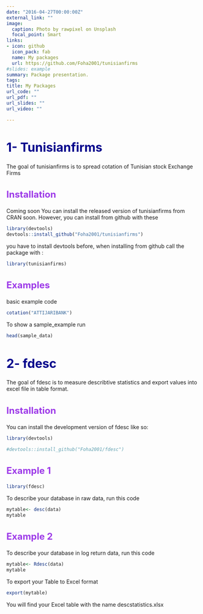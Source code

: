 ```yaml
---
date: "2016-04-27T00:00:00Z"
external_link: ""
image:
  caption: Photo by rawpixel on Unsplash
  focal_point: Smart
links:
- icon: github
  icon_pack: fab
  name: My packages 
  url: https://github.com/Foha2001/tunisianfirms
#slides: example
summary: Package presentation.
tags:
title: My Packages
url_code: ""
url_pdf: ""
url_slides: ""
url_video: ""

---
```

<style type="text/css">
h1 { /* Header 2 */
    font-size: 32px;
    color: DarkBlue;
    font-weight: bold;
}

h2 { /* Header 1 */
  font-size: 24px;
  color: #9d3ae8;
  font-weight: bold;
}
</style>



# 1- Tunisianfirms
The goal of tunisianfirms is to spread cotation of Tunisian stock Exchange Firms

## Installation
Coming soon You can install the released version of tunisianfirms from CRAN soon.
However, you can install from github with these 

```r
library(devtools)
devtools::install_github("Foha2001/tunisianfirms")
```
you have to install devtools before, when installing from github
call the package with :
```r
library(tunisianfirms)
```
## Examples 
basic example code

```r
cotation("ATTIJARIBANK")

```


To show a sample_example run


```r

head(sample_data)
```

# 2- fdesc
The goal of fdesc is to measure describtive statistics and export values into excel file in table format.

## Installation
You can install the development version of fdesc like so:
```r
library(devtools)
```

```r
#devtools::install_github("Foha2001/fdesc")
```

## Example 1

```r
library(fdesc)
```
To describe your database in raw data, run this code \code{\link{desc}}
```r
mytable<- desc(data)
mytable
```
## Example 2
To describe your database in log return data, run this code \code{\link{Rdesc}}
```r
mytable<- Rdesc(data)
mytable
```
To export your Table to Excel format 

```r
export(mytable)
```
You will find your Excel table with the name descstatistics.xlsx






